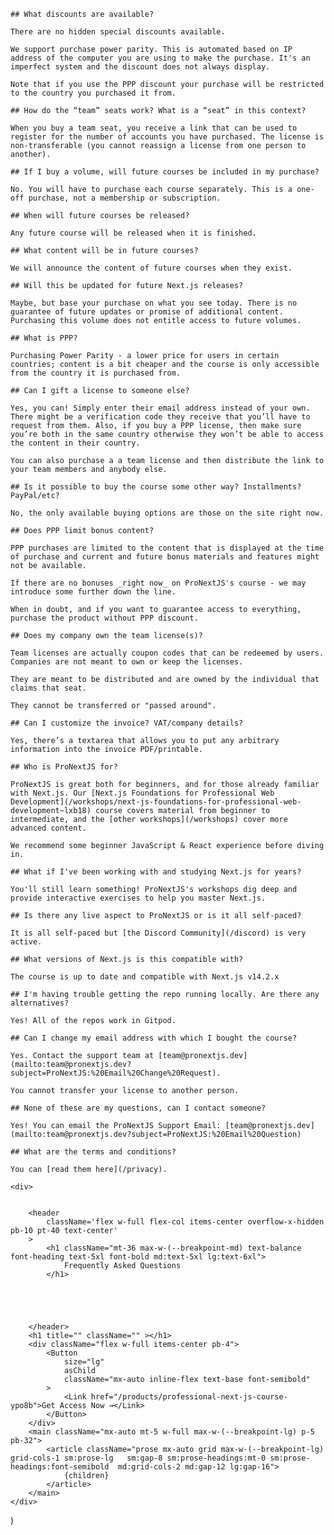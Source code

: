 

<div>

	## What discounts are available?

	There are no hidden special discounts available.

	We support purchase power parity. This is automated based on IP address of the computer you are using to make the purchase. It's an imperfect system and the discount does not always display.

	Note that if you use the PPP discount your purchase will be restricted to the country you purchased it from.

</div>
<div>

	## How do the “team” seats work? What is a “seat” in this context?

	When you buy a team seat, you receive a link that can be used to register for the number of accounts you have purchased. The license is non-transferable (you cannot reassign a license from one person to another).

</div>
<div>

	## If I buy a volume, will future courses be included in my purchase?

	No. You will have to purchase each course separately. This is a one-off purchase, not a membership or subscription.

</div>
<div>

	## When will future courses be released?

	Any future course will be released when it is finished.

</div>
<div>

	## What content will be in future courses?

	We will announce the content of future courses when they exist.

</div>
<div>

	## Will this be updated for future Next.js releases?

	Maybe, but base your purchase on what you see today. There is no guarantee of future updates or promise of additional content. Purchasing this volume does not entitle access to future volumes.

</div>
<div>

	## What is PPP?

	Purchasing Power Parity - a lower price for users in certain countries; content is a bit cheaper and the course is only accessible from the country it is purchased from.

</div>
<div>

	## Can I gift a license to someone else?

	Yes, you can! Simply enter their email address instead of your own. There might be a verification code they receive that you’ll have to request from them. Also, if you buy a PPP license, then make sure you’re both in the same country otherwise they won’t be able to access the content in their country.

	You can also purchase a a team license and then distribute the link to your team members and anybody else.

</div>
<div>

	## Is it possible to buy the course some other way? Installments? PayPal/etc?

	No, the only available buying options are those on the site right now.

</div>
<div>

	## Does PPP limit bonus content?

	PPP purchases are limited to the content that is displayed at the time of purchase and current and future bonus materials and features might not be available.

	If there are no bonuses _right now_ on ProNextJS's course - we may introduce some further down the line.

	When in doubt, and if you want to guarantee access to everything, purchase the product without PPP discount.

</div>
<div>

	## Does my company own the team license(s)?

	Team licenses are actually coupon codes that can be redeemed by users. Companies are not meant to own or keep the licenses.

	They are meant to be distributed and are owned by the individual that claims that seat.

	They cannot be transferred or "passed around".

</div>
<div>

	## Can I customize the invoice? VAT/company details?

	Yes, there’s a textarea that allows you to put any arbitrary information into the invoice PDF/printable.

</div>
<div>

	## Who is ProNextJS for?

	ProNextJS is great both for beginners, and for those already familiar with Next.js. Our [Next.js Foundations for Professional Web Development](/workshops/next-js-foundations-for-professional-web-development~lxb18) course covers material from beginner to intermediate, and the [other workshops](/workshops) cover more advanced content.

	We recommend some beginner JavaScript & React experience before diving in.

</div>
<div>

	## What if I've been working with and studying Next.js for years?

	You'll still learn something! ProNextJS's workshops dig deep and provide interactive exercises to help you master Next.js.

</div>
<div>

	## Is there any live aspect to ProNextJS or is it all self-paced?

	It is all self-paced but [the Discord Community](/discord) is very active.

</div>
<div>

	## What versions of Next.js is this compatible with?

	The course is up to date and compatible with Next.js v14.2.x

</div>
<div>

	## I'm having trouble getting the repo running locally. Are there any alternatives?

	Yes! All of the repos work in Gitpod.

</div>
<div>

	## Can I change my email address with which I bought the course?

	Yes. Contact the support team at [team@pronextjs.dev](mailto:team@pronextjs.dev?subject=ProNextJS:%20Email%20Change%20Request).

	You cannot transfer your license to another person.

</div>
<div>

	## None of these are my questions, can I contact someone?

	Yes! You can email the ProNextJS Support Email: [team@pronextjs.dev](mailto:team@pronextjs.dev?subject=ProNextJS:%20Email%20Question)

</div>
<div>

	## What are the terms and conditions?

	You can [read them here](/privacy).

</div>


	<div>


		<header
			className='flex w-full flex-col items-center overflow-x-hidden pb-10 pt-40 text-center'
		>
			<h1 className="mt-36 max-w-(--breakpoint-md) text-balance font-heading text-5xl font-bold md:text-5xl lg:text-6xl">
				Frequently Asked Questions
			</h1>





		</header>
		<h1 title="" className="" ></h1>
		<div className="flex w-full items-center pb-4">
			<Button
				size="lg"
				asChild
				className="mx-auto inline-flex text-base font-semibold"
			>
				<Link href="/products/professional-next-js-course-ypo8b">Get Access Now →</Link>
			</Button>
		</div>
		<main className="mx-auto mt-5 w-full max-w-(--breakpoint-lg) p-5 pb-32">
			<article className="prose mx-auto grid max-w-(--breakpoint-lg) grid-cols-1 sm:prose-lg   sm:gap-8 sm:prose-headings:mt-0 sm:prose-headings:font-semibold  md:grid-cols-2 md:gap-12 lg:gap-16">
				{children}
			</article>
		</main>
	</div>
)
